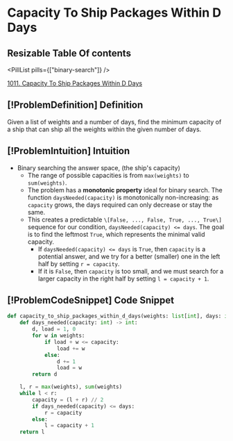 # Capacity To Ship Packages Within D Days

## Resizable Table Of contents

<DifficultyBadge difficulty="medium" />

<PillList pills={["binary-search"]} />

[1011. Capacity To Ship Packages Within D Days](https://leetcode.com/problems/capacity-to-ship-packages-within-d-days)

## [!ProblemDefinition] Definition

Given a list of weights and a number of days, find the minimum capacity of a ship that can ship all the weights within the given number of days.

## [!ProblemIntuition] Intuition

- Binary searching the answer space, (the ship's capacity)
    - The range of possible capacities is from `max(weights)` to `sum(weights)`.
    - The problem has a **monotonic property** ideal for binary search. The function `daysNeeded(capacity)` is monotonically non-increasing: as `capacity` grows, the days required can only decrease or stay the same.
    - This creates a predictable `\[False, ..., False, True, ..., True\]` sequence for our condition, `daysNeeded(capacity) <= days`. The goal is to find the leftmost `True`, which represents the minimal valid capacity.
        - If `daysNeeded(capacity) <= days` is `True`, then `capacity` is a potential answer, and we try for a better (smaller) one in the left half by setting `r = capacity`.
        - If it is `False`, then `capacity` is too small, and we must search for a larger capacity in the right half by setting `l = capacity + 1`.

## [!ProblemCodeSnippet] Code Snippet

```python meta="source=problems/1011-capacity-to-ship-packages-within-d-days/solution.py"
def capacity_to_ship_packages_within_d_days(weights: list[int], days: int) -> int:
    def days_needed(capacity: int) -> int:
        d, load = 1, 0
        for w in weights:
            if load + w <= capacity:
                load += w
            else:
                d += 1
                load = w
        return d

    l, r = max(weights), sum(weights)
    while l < r:
        capacity = (l + r) // 2
        if days_needed(capacity) <= days:
            r = capacity
        else:
            l = capacity + 1
    return l
```

